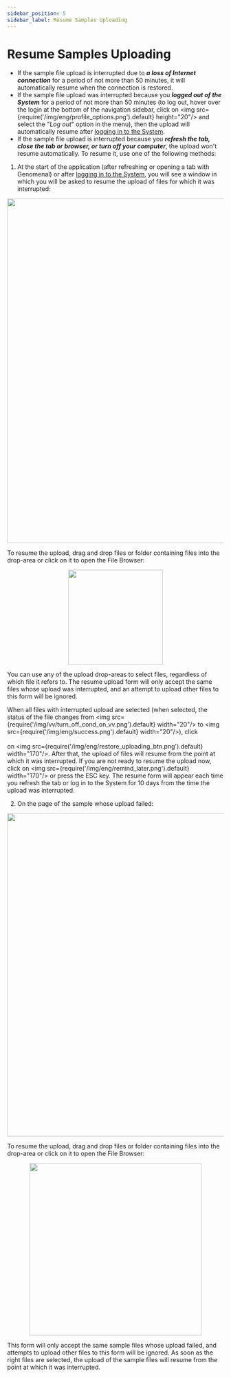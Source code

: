 ```yaml
---
sidebar_position: 5
sidebar_label: Resume Samples Uploading
---
```


# Resume Samples Uploading

- If the sample file upload is interrupted due to ***a loss of Internet connection***
for a period of not more than 50 minutes, it will automatically resume when the connection is restored.
- If the sample file upload was interrupted because you ***logged out of the System*** for a period of
not more than 50 minutes (to log out, hover over the login at the bottom of the navigation sidebar,
click on <img src={require('/img/eng/profile_options.png').default} height="20"/> and select the "*Log out*"
option in the menu), then the upload will automatically resume after [logging in to the System](/log_in#sign-in).
- If the sample file upload is interrupted because
you ***refresh the tab, close the tab or browser, or turn off your computer***, the upload won't resume
automatically. To resume it, use one of the following methods:
1. At the start of the application (after refreshing or opening a tab with Genomenal) or
after [logging in to the System](/log_in#sign-in), you will see a window in which you will be asked to resume
the upload of files for which it was interrupted:

<p align="center">
<img src={require('/img/eng/restore_uploading.png').default} width="800"/>
</p>

To resume the upload, drag and drop files or folder containing files into the drop-area or click on it
to open the File Browser:

<p align="center">
<img src={require('/img/eng/failed_upload_window.png').default} width="220"/>
</p>

You can use any of the upload drop-areas to select files, regardless of which file it refers to.
The resume upload form will only accept the same files whose upload was interrupted, and an attempt
to upload other files to this form will be ignored.

When all files with interrupted upload are selected (when selected, the status of the file changes
from <img src={require('/img/vv/turn_off_cond_on_vv.png').default} width="20"/> to <img src={require('/img/eng/success.png').default} width="20"/>),
click<br></br>on <img src={require('/img/eng/restore_uploading_btn.png').default} width="170"/>. After that,
the upload of files will resume from the point at which it was interrupted. If you are not ready to
resume the upload now, click on <img src={require('/img/eng/remind_later.png').default} width="170"/> or
press the ESC key. The resume form will appear each time you refresh the tab or log in to the System
for 10 days from the time the upload was interrupted.

2. On the page of the sample whose upload failed:

<p align="center">
<img src={require('/img/eng/failed_upload_on_sample_page.png').default} width="750"/>
</p>

To resume the upload, drag and drop files or folder containing files into the drop-area or click on it
to open the File Browser:

<p align="center">
<img src={require('/img/eng/upload_window_on_sample_page.png').default} width="400"/>
</p>

This form will only accept the same sample files whose upload failed, and attempts to upload other files
to this form will be ignored. As soon as the right files are selected, the upload of the sample files
will resume from the point at which it was interrupted.
